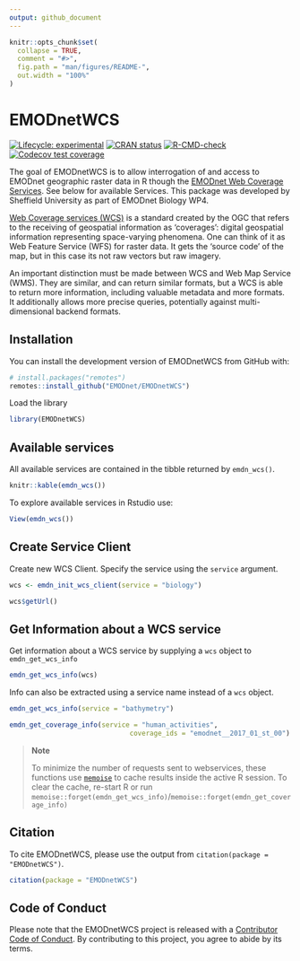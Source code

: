 ```yaml
---
output: github_document
---
```


<!-- README.md is generated from README.Rmd. Please edit that file -->

```r
knitr::opts_chunk$set(
  collapse = TRUE,
  comment = "#>",
  fig.path = "man/figures/README-",
  out.width = "100%"
)
```

# EMODnetWCS

<!-- badges: start -->
[![Lifecycle: experimental](https://img.shields.io/badge/lifecycle-experimental-orange.svg)](https://lifecycle.r-lib.org/articles/stages.html#experimental)
[![CRAN status](https://www.r-pkg.org/badges/version/EMODnetWCS)](https://CRAN.R-project.org/package=EMODnetWCS)
[![R-CMD-check](https://github.com/EMODnet/EMODnetWCS/actions/workflows/R-CMD-check.yaml/badge.svg)](https://github.com/EMODnet/EMODnetWCS/actions/workflows/R-CMD-check.yaml)
[![Codecov test coverage](https://codecov.io/gh/EMODnet/EMODnetWCS/branch/main/graph/badge.svg)](https://app.codecov.io/gh/EMODnet/EMODnetWCS?branch=master)
<!-- badges: end -->


The goal of EMODnetWCS is to allow interrogation of and access to EMODnet geographic raster data in R though the [EMODnet Web Coverage Services](https://github.com/EMODnet/Web-Service-Documentation#web-coverage-service-wcs). See below for available Services. This package was developed by Sheffield University as part of EMODnet Biology WP4.

[Web Coverage services (WCS)](https://www.ogc.org/standards/wcs) is a standard created by the OGC that refers to the receiving of geospatial information as ‘coverages’: digital geospatial information representing space-varying phenomena. One can think of it as Web Feature Service (WFS) for raster data. It gets the ‘source code’ of the map, but in this case its not raw vectors but raw imagery.

An important distinction must be made between WCS and Web Map Service (WMS). They are similar, and can return similar formats, but a WCS is able to return more information, including valuable metadata and more formats. It additionally allows more precise queries, potentially against multi-dimensional backend formats.

## Installation

You can install the development version of EMODnetWCS from GitHub with:

``` r
# install.packages("remotes")
remotes::install_github("EMODnet/EMODnetWCS")
```
Load the library 
```r
library(EMODnetWCS)
```

## Available services

All available services are contained in the tibble returned by `emdn_wcs()`.


```r

knitr::kable(emdn_wcs())
```

To explore available services in Rstudio use:

```r
View(emdn_wcs())
```


## Create Service Client

Create new WCS Client.  Specify the service using the `service` argument. 

```r
wcs <- emdn_init_wcs_client(service = "biology")

wcs$getUrl()
```


## Get Information about a WCS service

Get information about a WCS service by supplying a `wcs` object to `emdn_get_wcs_info`

```r
emdn_get_wcs_info(wcs)
```

Info can also be extracted using a service name instead of a `wcs` object.

```r
emdn_get_wcs_info(service = "bathymetry")
```


```r
emdn_get_coverage_info(service = "human_activities", 
                              coverage_ids = "emodnet__2017_01_st_00")
```


> **Note** 
>
> To minimize the number of requests sent to webservices, these functions use [`memoise`](https://memoise.r-lib.org/) to cache results inside the active R session.
> To clear the cache, re-start R or run `memoise::forget(emdn_get_wcs_info)`/`memoise::forget(emdn_get_coverage_info)`

## Citation

To cite EMODnetWCS, please use the output from `citation(package = "EMODnetWCS")`.

```r
citation(package = "EMODnetWCS")
```



## Code of Conduct

Please note that the EMODnetWCS project is released with a [Contributor Code of Conduct](https://emodnet.github.io/EMODnetWCS/CODE_OF_CONDUCT.html). By contributing to this project, you agree to abide by its terms.
